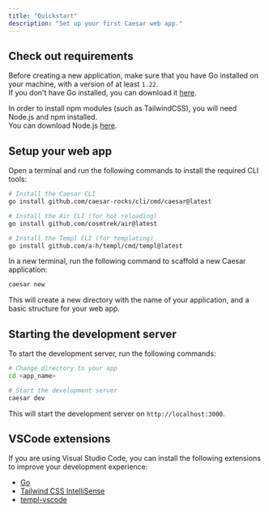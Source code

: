 ```yaml
---
title: "Quickstart"
description: "Set up your first Caesar web app."
---
```


## Check out requirements

Before creating a new application, make sure that you have Go installed on your machine, with a version of at least `1.22`.<br />
If you don't have Go installed, you can download it [here](https://golang.org/dl/).

In order to install npm modules (such as TailwindCSS), you will need Node.js and npm installed. <br />
You can download Node.js [here](https://nodejs.org/en/download/).

## Setup your web app

<AccordionGroup>
  <Accordion title="Install CLI tools">
Open a terminal and run the following commands to install the required CLI tools:

```bash
# Install the Caesar CLI
go install github.com/caesar-rocks/cli/cmd/caesar@latest

# Install the Air CLI (for hot reloading)
go install github.com/cosmtrek/air@latest

# Install the Templ CLI (for templating)
go install github.com/a-h/templ/cmd/templ@latest
```
  </Accordion>

  <Accordion title="Creating a new application">
    In a new terminal, run the following command to scaffold a new Caesar application:

```bash
caesar new
```

This will create a new directory with the name of your application, and a basic structure for your web app.
  </Accordion>
</AccordionGroup>

## Starting the development server

To start the development server, run the following commands:

```bash
# Change directory to your app
cd <app_name>

# Start the development server
caesar dev
```

This will start the development server on `http://localhost:3000`.

## VSCode extensions

If you are using Visual Studio Code, you can install the following extensions to improve your development experience:

- [Go](https://marketplace.visualstudio.com/items?itemName=golang.Go)
- [Tailwind CSS IntelliSense](https://marketplace.visualstudio.com/items?itemName=bradlc.vscode-tailwindcss)
- [templ-vscode](https://marketplace.visualstudio.com/items?itemName=a-h.templ)
